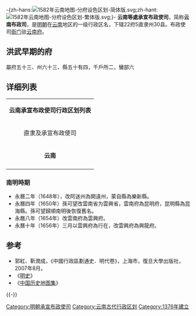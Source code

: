 {{Infobox Former Subdivision
|native_name = 
|conventional_long_name = 云南承宣布政使司
|common_name = 云南行省
|subdivision = [[明朝行政区划|布政使司]]
|nation = [[明朝|明朝]]
|year_start = 1382年
|event_start = 
|date_start = 
|year_end = 1659年
|event_end = 
|date_end = 
|p1 = 云南等处行中书省
|flag_p1 = 
|p2 = 梁王政权
|s1 = 云南省 (清)
|flag_s1 = Flag of China (1862–1889).svg
|s2 = 四川省 (清)
|flag_s2 = Flag of China (1862–1889).svg
|s3 = 贵州省 (清)
|flag_s3 = Flag of China (1862–1889).svg
|image = 
|image_caption = 
|image_flag = 
|image_coat = 
|image_map = 1582年云南地图-无文字.svg
|image_map_caption = 万历十年（1582年）云南
|capital = [[云南府|云南府]]
|common_languages       = 
|stat_year1             = 
|stat_area1             = 
|stat_pop1              = 
|today = <BR/>{{flag|China}}[[云南省|云南省]]、[[四川省|四川省]]和[[贵州省|贵州省]]<br/>{{flag|Myanmar}}[[克钦邦|克钦邦]]和[[掸邦|掸邦]]<br/>{{flag|Laos}}[[丰沙里省|丰沙里省]]<br/>{{flag|Vietnam}}[[奠边省|奠边省]]、[[莱州省|莱州省]]和[[老街省|老街省]]
}}

{{古代行政区
|行政区名        =云南等處承宣布政使司
|行政区图片 =[[File:Cangshanerhai.jpg|300px]]
|朝代          =[[明朝|大明]]
|上级          =[[六部|六部]]
|原称          =[[云南等处行中书省|云南等处行中书省]]
|简称          =云南布政使司
|设立          =大明洪武十五年（1382年）
|行政区        =[[中国一级行政区|一级行政区]]
|辖境          =今[[云南省|云南省]]
|方言          =[[云南话|云南话]]
|毗邻          =[[四川等處承宣布政使司|四川等處承宣布政使司]]<br>[[貴州等處承宣布政使司|貴州等處承宣布政使司]]
|政府官署      =雲南等處承宣布政使司衙门
|驻地          =[[云南府|云南府]]
|下级行政区    =
}}
{{云南历史侧栏模板}}
-{zh-hans:[[File:1582年云南地图-分府设色区划-简体版.svg|thumb]];zh-hant:[[File:1582年云南地图-分府设色区划-繁体版.svg|thumb]];}-
'''云南等處承宣布政使司'''，简称'''云南布政司'''，是[[明朝|明朝]]在[[云南|云南]]地区的一级行政区名，下辖22府5直隶州30县。布政使司[[衙门|衙门]]驻[[云南府|云南府]]。

== 洪武早期的府 ==
屬府五十三、州六十三、縣五十有四，千戶所二，蠻部六

== 详细列表 ==
{| align=center class="wikitable"
|-
|colspan="12" align="center" bgcolor="#ccccff"|'''云南承宣布政使司行政区划列表'''
|- align="center"
| 直隶及承宣布政使司 || 县数 || 府／直隶州 || 治所 || 属州 || 县数
|-
|rowspan="61"|'''云南'''
|rowspan="61"|30
|rowspan="5"|[[云南府|云南府]]
|rowspan="5"|[[昆明县|昆明县]]
|——||4
|-
|[[晋宁州|晋宁州]]||2
|-
|[[安寧州_(1275年)|安宁州]]||1
|-
|[[昆阳州|昆阳州]]||2
|-
|[[嵩明州|嵩明州]]||——
|-
|rowspan="5"|[[曲靖府|曲靖府]]
|rowspan="5"|[[南宁县|南宁县]]
|——||2
|-
|[[沾益州|沾益州]]||——
|-
|[[陆凉州|陆凉州]]||——
|-
|[[马龙州|马龙州]]||——
|-
|[[罗平州|罗平州]]||——
|-
|[[尋甸府|尋甸府]]||——||——||——
|-
|rowspan="7"|[[临安府_(明朝)|临安府]]
|rowspan="7"|——
|——||5
|-
|[[建水州|建水州]]||——
|-
|[[石屏州|石屏州]]||——
|-
|[[阿迷州|阿迷州]]||——
|-
|[[宁州|宁州]]||——
|-
|[[新化州|新化州]]||——
|-
|[[宁远州|宁远州]]||——
|-
|rowspan="3"|[[澂江府|澂江府]]
|rowspan="3"|[[河阳县|河阳县]]
|——||3
|-
|[[新兴州|新兴州]]||——
|-
|[[路南州|路南州]]||——
|-
|rowspan="3"|[[广西府|广西府]]
|rowspan="3"|——
|[[师宗州|师宗州]]||——
|-
|[[弥勒州|弥勒州]]||——
|-
|[[维摩州|维摩州]]||——
|-
|[[广南府|广南府]]||——||[[富州|富州]]||——
|-
|rowspan="2"|[[元江军民府|元江军民府]]
|rowspan="2"|——
|[[奉化州|奉化州]]||——
|-
|[[恭顺州|恭顺州]]||——
|-
|rowspan="3"|[[楚雄府|楚雄府]]
|rowspan="3"|[[楚雄县|楚雄县]]
|——||5
|-
|[[南安州|南安州]]||——
|-
|[[镇南州|镇南州]]||——
|-
|rowspan="2"|[[姚安军民府|姚安军民府]]
|rowspan="2"|[[姚州_(云南)|姚州]]
|——||1
|-
|[[姚州_(云南)|姚州]]||——
|-
|rowspan="3"|[[武定府|武定府]]
|rowspan="3"|[[和曲州|和曲州]]
|——||1
|-
|[[和曲州|和曲州]]||——
|-
|[[禄劝州|禄劝州]]||——
|-
|[[景东府|景东府]]||——||——||——
|-
|[[镇沅府|镇沅府]]||——||——||——
|-
|rowspan="5"|[[大理府|大理府]]
|rowspan="5"|[[太和县_(元朝)|太和县]]
|——||1
|-
|[[赵州_(元朝)|赵州]]||1
|-
|[[邓川州|邓川州]]||1
|-
|[[宾川州|宾川州]]||——
|-
|[[云龙州|云龙州]]||——
|-
|rowspan="2"|[[鹤庆军民府|鹤庆军民府]]
|rowspan="2"|——
|[[剑川州|剑川州]]||——
|-
|[[顺州|顺州]]||——
|-
|rowspan="4"|[[丽江军民府|丽江军民府]]
|rowspan="4"|[[通安州|通安州]]
|[[通安州|通安州]]||——
|-
|[[宝山州|宝山州]]||——
|-
|[[兰州_(明朝)|兰州]]||——
|-
|[[巨津州|巨津州]]||——
|-
|[[永宁府|永宁府]]||——||——||——
|-
|[[北胜州|北胜州]]||——||——||——
|-
|rowspan="2"|[[永昌军民府|永昌军民府]]
|rowspan="2"|[[保山县|保山县]]
|——||2
|-
|[[腾越州|腾越州]]||——
|-
|[[蒙化府|蒙化府]]||——||——||——
|-
|[[顺宁府|顺宁府]]||——||——||——
|-
|[[云州_(明朝)|云州]]||——||——||——
|-
|[[孟定御夷府|孟定御夷府]]||——||——||——
|-
|[[孟艮御夷府|孟艮御夷府]]||——||——||——
|-
|[[威远御夷州|威远御夷州]]||——||——||——
|-
|[[湾甸御夷州|湾甸御夷州]]||——||——||——
|-
|[[镇康御夷州|镇康御夷州]]||——||——||——
|-
|[[广邑州|广邑州]]||——||——||——
|-
|}

===南明時期===
*永曆二年（1648年），改阿迷州為開遠州，蒙自縣為樂新縣。
*永曆四年（1650年）孫可望改雲南省为雲興省，雲南府為昆明府，昆明縣為昆海縣。孫可望歸順南明後恢復舊名。
*永曆八年（1654年）改雲南府為雲興府。
*永曆十年（1656年）三月以雲興府為行在，改雲興府為興龍府。

==参考==
*郭紅、靳潤成，《中國行政區劃通史．明代卷》，上海市，復旦大學出版社，2007年8月。
*《[[明史|明史]]》
*《[[中国历史地图集|中国历史地图集]]》

{{-}}
{{云南历史|元明清}}
{{明朝行政区划|nocat}}
{{雲南承宣布政使司行政區劃}}
[[Category:明朝承宣布政使司|Category:明朝承宣布政使司]]
[[Category:云南古代行政区划|Category:云南古代行政区划]]
[[Category:1376年建立|Category:1376年建立]]